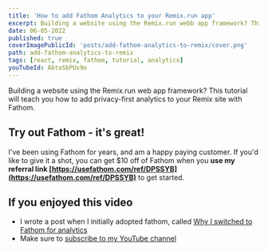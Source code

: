 ```yaml
---
title: 'How to add Fathom Analytics to your Remix.run app'
excerpt: Building a website using the Remix.run webb app framework? This tutorial will teach you how to add privacy-first analytics to your Remix site with Fathom.
date: 06-05-2022
published: true
coverImagePublicId: 'posts/add-fathom-analytics-to-remix/cover.png'
path: add-fathom-analytics-to-remix
tags: [react, remix, fathom, tutorial, analytics]
youTubeId: AbtoSbPUx9o
---
```


Building a website using the Remix.run web app framework? This tutorial will teach you how to add privacy-first analytics to your Remix site with Fathom.

## Try out Fathom - it's great!

I've been using Fathom for years, and am a happy paying customer. If you'd like to give it a shot, you can get $10 off of Fathom when you **use my referral link [https://usefathom.com/ref/DPSSYB](https://usefathom.com/ref/DPSSYB)** to get started.

## If you enjoyed this video

- I wrote a post when I initially adopted fathom, called [Why I switched to Fathom for analytics](https://mikebifulco.com/posts/why-fathom-analytics)
- Make sure to [subscribe to my YouTube channel](https://www.youtube.com/channel/mikebifulco)
